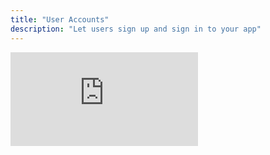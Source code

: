 ```yaml
---
title: "User Accounts"
description: "Let users sign up and sign in to your app"
---
```


<div style={{position: 'relative', paddingBottom: '56.25%', height: 0}}>
  <iframe
    src="https://www.loom.com/embed/143dd1d663de4e939d49d5f7b0e8177d?sid=24b14111-9458-442a-8e65-3cb88de34162"
    title="User Accounts"
    frameBorder="0"
    allow="accelerometer; autoplay; clipboard-write; encrypted-media; gyroscope; picture-in-picture; fullscreen"
    allowFullScreen
    webkitallowfullscreen="true"
    mozallowfullscreen="true"
    style={{position: 'absolute', top: 0, left: 0, width: '100%', height: '100%'}}
  />
</div>

<Note>
  User Accounts add authentication and users to your app. They handle sign-up, sign-in, logout, and storing users.
</Note>

## Overview

Every Anything project can add User Accounts. As you chat with Anything, it manages adding the authentication details - from setting up secure login flows to writing the code that only shows your app's content to logged in users.

Use User Accounts to:

- Let users sign up and sign in
- Protect private content and features
- Store data per user
- Personalize experiences
- Build apps with many users

## Chat

Anything updates your app to add User Accounts if you chat about adding users.

Try a prompt like: 'Let users sign up' or 'Store data per user'

When Anything recognizes you want to add user accounts, it:

1. **Enables User Accounts** in your project
2. **Adds special pages for Sign up, Sign in, and Logout**
3. [**Creates special tables in your app's database**](/builder/databases) to store user information (auth_users, auth_accounts, etc.)
4. **Adds checks to your pages and functions** to protect content that needs to be signed in to view
5. **Updates everything** to make sure your pages and functions work with the new users tables and signed in user

You will know it's working when you see the sign up, sign in, and logout pages in your app on the [Canvas](/builder/controls#canvas) or [Project Selector](/builder/controls#project-selector), or if you see the special user tables in your [database viewer](/builder/databases).

<Frame caption="Finding the sign up, sign in and log out pages in Project Selector. Checking the auth tables in the database.">
  ![](/images/auth/projectselector.png)

  ![](/images/auth/dbtables.png)
</Frame>

## How It Works - In the App

When you enable User Accounts, Anything adds:

### Authentication Pages

- Sign In Page - `/account/signin`
- Sign Up Page - `/account/signup`
- Logout Page - `/account/logout`

You can customize the look and feel of these pages by prompting Anything to change them.

Once User Accounts is enabled, you can also create components for the sign in, sign up, and logout functionality. This lets you embed this functionality anywhere. Under the hood, it uses the same auth routes as the pages.

These pages contain special code to update the user in the database when they sign up/in and handle common errors.

### User Tables

Anything makes 4 special tables:

- `auth_users`: Tracks users in your app
- `auth_accounts`: Tracks auth methods (email/password, Google, etc.)
- `auth_sessions`: Database-backed user sessions
- `auth_verification_token`: 2FA verification tokens

Most used: `auth_users` (core profiles) and `auth_accounts` (login methods)

![](/images/auth/database.png)

<Tip>
  Most of the time, you won't need to worry about these implementation details. Anything handles storing and managing user data automatically. However, understanding the underlying structure can help build more complex features or debug authentication flows.
</Tip>

Built-in fields in `auth_users`:

- `id`: Unique identifier for each user
- `name`: User's display name (optional)
- `email`: User's email address
- `emailVerified`: Tracks if email has been verified
- `image`: Profile image URL (optional)
- `auth_accounts`: Links to the auth methods for the user

Built-in fields in `auth_accounts`:

- `id`: Unique identifier for each auth method
- `userId`: Links to the user in auth_users
- `type`: Authentication type (e.g. "credentials" for email/password)
- `provider`: Auth provider (e.g. "credentials", "google")
- `providerAccountId`: ID from the provider
- `refresh_token`: OAuth refresh token
- `access_token`: OAuth access token
- `expires_at`: Token expiration
- `token_type`: Type of token (e.g. "bearer")
- `scope`: OAuth scopes
- `id_token`: OAuth ID token
- `session_state`: Session state
- `password`: Hashed password (for credentials provider)

**Storing Additional User Information**: You can prompt Anything to store additional profile information per user, like "Store the user's bio, location, and phone number". Anything will either add these fields directly to the `auth_users` table or create a linked profile table with these fields that connects to `auth_users` via the user's ID. This keeps your user data organized while maintaining the core authentication tables.

**Linking Data to Users**: When you prompt Anything to store data per user (like posts, preferences, or settings), Anything automatically adds a `user_id` field to those database tables. This `user_id` connects each piece of data to the specific user in the `auth_users` table who owns it. That lets your app later grab the data for a specific user.

### Signed In User

When you prompt Anything to protect a page or show content per user on a page, e.g. "When user is signed in, show their profile in top right" or "If the user isn't signed in, don't show the notification settings", Anything can now add code to grab the current signed in user's info and change the behavior of the app based on it.

Pages, Functions, and Components can now all check the current signed in user, grab their information from the database, and use it to show/hide info, or change their behavior.

Anything automatically handles auth redirects. You can link pages as normal. If a user needs to be signed in to view a page, Anything will check if they are. If they're not, it will redirect them to the Sign In page, and once signed in, redirect them back to the original page. Just prompt Anything on which pages should be protected with sign in vs. public.

## How It Works - For your Users

Anything uses Next Auth and JWT (JSON Web Token) authentication to manage user sessions:

- When users sign up or sign in, Anything saves the user's information in the database and stores a secure cookie in their browser
- This cookie keeps users logged in as they browse your app
- When users visit a protected page or use a protected function, Anything checks this cookie
- If no valid cookie exists, Anything redirects them to the sign-in page
- To let users log out, add a link to `/account/logout` in your app's signed-in experience
- When users visit the logout route, Anything removes the cookie and ends their session

## Real World Example

Let's say you have an AI app with:

- Landing page (at `/`)
- AI homework creator (at `/app`)

To add user accounts:

1. Prompt "Add users to the app. They should sign up and sign in to view the homework creator"
2. Protect access to the homework creator page by either:
   - Prompting: "Only let signed in users view the homework creator"
   - Manually: Go to `/app` page \> [3-dot menu](/builder/controls) \> Settings \> "Require account to view"
3. Publish changes
4. Now:
   - `/` remains public
   - `/app` redirects to sign-in
   - After sign-in, users access `/app`
   - Add personalization: "When user is logged in, show their profile in top right and store their AI generations"
   - Add special behavior: "If this is the users first time, show them an onboarding flow where they can fill out their profile"

## Customizing Auth Pages

Modify the built-in authentication pages through chat:

```
Add a logo to the signin page
```

```
Make the sign in and sign up pages look like the rest of the app
```

Anything will:

- Update the look and feel of your pages
- Add your logo
- Maintain they key sign in / sign up code that stores the user

Common customizations:

- Adding branding elements
- Adding additional auth methods (Google, Facebook, etc.)
- Modifying form fields
- Changing styles
- Adding terms of service / privacy policy
- Adding testimonials or other social proof

<Warning>
  For the default email/password sign up, when adding additional fields to collect during sign up (like name, phone number, etc.), make sure those fields are optional in the [database](/builder/databases). By default, only email and password should be required fields for the sign up page to work properly. Another option is to collect additional profile information later in the app after a user is already signed up with the essential fields.
</Warning>

## Flows and Redirects

Prompt Anything on how you want the flow to work.

```
Let users hit the sign up button and go to the sign up page

Then after sign up, send them to the dashboard logged in
```

Anything handles authentication flows automatically:

- **Sign Up**:
  1. User submits signup form
  2. Anything validates and stores account
  3. Sets auth cookie
  4. Redirects to page you prompt
- **Sign In**:
  1. User visits page that requires sign in
  2. Anything checks for auth cookie
  3. If no cookie, redirects to sign in page you prompt
  4. User enters credentials
  5. Anything verifies account
  6. Sets auth cookie
  7. Returns to original page
- **Sign Out**:
  1. User clicks logout
  2. Anything clears auth cookie with the route `/account/logout`
  3. Redirects to public page you prompt

## Storing User Data

By default, Anything stores the following information about users:

- **Email** (required) - Used for login and account recovery
- **Password** (hashed) - Securely stored using industry best practices
- **User ID** - Unique identifier to link user data across tables
- **Created Date** - When the account was created
- **Last Login** - Most recent sign in

You can prompt Anything to store additional information per user. Anything will update your database to make sure that each piece of user specific information is stored with a user_id that links back to the user in your auth_users table.

Example prompts:

```
Add a bio field to user profiles
```

```
Store user preferences like theme and notification settings
```

```
Let users upload a profile picture
```

Anything will:

- Add the new fields to your database schema
- Update queries to store/retrieve the data
- Link everything to the correct user using their user_id
- Add UI elements to display and edit the information

## Using User Data

You can use the information you store about each user in your app. Just prompt Anything. Some examples:

- "Show the logged in user's tasks in the main feed"
- "Show a feed with all users posts"
- "If the user is logged in, show a profile image in the top right. Otherwise, show the sign up / sign in buttons"

Anything will update your [Pages](/builder/pages), [Functions](/builder/functions), and Components to use the user data.

You can also manually access and change user information from the [Database Viewer](/builder/databases).

## Profiles

Build user profiles by:

1. **Adding Profile Fields**:
   - Prompt Anything to add profile fields
   - Add avatar, bio, social links
   - Anything will update the database to add the fields and update the queries to use them
2. **Creating Profile Pages**:
   - Prompt Anything to create profile pages
   - Anything will update the pages to grab the user's profile data and display it
3. **Handling Updates**:
   - Prompt Anything to create profile edit forms
   - Anything will update the pages/functions to update a user in the database

## Roles and Permissions

Add custom roles to control access:

1. **Add Role Field**:
   - Prompt Anything to add "role" or similar field for each user
   - Describe the values you want to use like "admin", "member" and how you want behavior to change
   - Anything will update the database to add the field and update the queries to use it
2. **Check Roles**:
   - Reference roles in prompts
   - Example: "If signed in user is admin, show settings"
   - Anything handles the logic

## Auth Methods

Anything supports multiple auth methods. Choose the ones that fit your app's needs.

You can turn on or off each auth method in the Project Settings.

<Frame caption="Finding the Project Settings">
  ![](/images/auth/google/15-3dotprojectsettings.png)
</Frame>

### [Email/Password](/auth/password)

- Default authentication method
- Secure password hashing
- No additional setup required
- You can turn it off in Project Settings
- [Detailed guide here](/auth/password)

### [Google](/auth/google)

- Social login using Google accounts
- You'll need to get a Google Client ID and Secret from Google
- [Full setup guide](/auth/google)

### [Facebook](/auth/facebook)

- Social login using Facebook accounts
- You'll need to get a Facebook App ID and Secret from Facebook
- [Full setup guide](/auth/facebook)

### [X](/auth/x)

- Social login using X/Twitter accounts
- You'll need to get a Twitter Client ID and Secret from X
- [Full setup guide](/auth/x)

## Testing

Verify your User Accounts setup:

1. Enable auth on a test page
2. Publish changes
3. Open an incognito window
4. Verify redirect to sign-in
5. Create test account
6. Confirm access after auth

## Troubleshooting

If authentication isn't working:

- Verify User Accounts is enabled for project. Do you see the sign up, sign in, and logout pages in the Project Selector? Do you see the auth tables in the database?
- Check page/function auth settings
- Review the database - check the auth_users table to make sure the user was created
- Test with a fresh account
- Review our [Get Help Article](/support/help) for more

### Error Codes

If one of your users runs into an error while signing in / signing up, or you do while testing, check the URL for `?error=[code]`.

It can give you a hint on what might be wrong.

<Frame caption="Finding the error code in the URL">
  ![](/images/auth/errorinurl.png)
</Frame>

Common error codes and fixes:

- **OAuthSignin/Callback**: OAuth configuration issue
  - Check provider settings and keys
  - Verify redirect URLs
- **OAuthAccountNotLinked**: Email already used with different auth method
  - User should sign in with original method (e.g. Google instead of email)
- **CredentialsSignin**: Wrong email/password
  - Double-check credentials
  - Reset password if needed
- **EmailCreateAccount**: Email already registered
  - Use sign in instead
  - Reset password if needed
- **AccessDenied**: Permission issue
  - Check access settings
  - Verify allowed domains
- **Configuration**: System setup issue
  - Check auth configuration
  - Verify environment variables

## FAQs

<Accordion title="Can I customize the sign-in page?">
  Yes. Just prompt Anything on how you'd like to change them.
</Accordion>

<Accordion title="Can I add social login (Google, Facebook, Twitter)?">
  Yes. You'll need to do some extra set up steps to get it working.

  Here are the guides for each:

  - [Google](/auth/google)
  - [Facebook](/auth/facebook)
  - [X](/auth/x)
</Accordion>

<Accordion title="Can I add fields beyond email?">
  Yes\! Prompt Anything to store additional user information and it will update the database for you.
</Accordion>

## See Also

- [Databases](/builder/databases) - Store user data and content
- [Pages](/builder/pages) - Create protected routes
- [Publishing](/publish-and-share/publish) - Go live with your authenticated app
